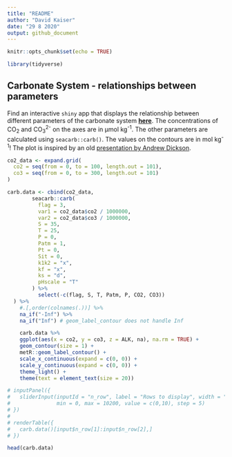 ```yaml
---
title: "README"
author: "David Kaiser"
date: "29 8 2020"
output: github_document
---
```


```r
knitr::opts_chunk$set(echo = TRUE)

library(tidyverse)
```

## Carbonate System - relationships between parameters

Find an interactive `shiny` app that displays the relationship between different parameters of the carbonate system [**here**](https://davidatlarge.shinyapps.io/shiny_carb_plot/?_ga=2.134770553.964002575.1598730102-1166230829.1598207332). 
The concentrations of CO~2~ and CO~3~^2-^ on the axes are in µmol kg^-1^. The other parameters are calculated using `seacarb::carb()`. The values on the contours are in mol kg^-1^! The plot is inspired by an old [presentation by Andrew Dickson](https://www.youtube.com/watch?v=dR917nXLEHU).

```r
co2_data <- expand.grid(
  co2 = seq(from = 0, to = 100, length.out = 101),
  co3 = seq(from = 0, to = 300, length.out = 101)
)

carb.data <- cbind(co2_data,
        seacarb::carb(
          flag = 3,
          var1 = co2_data$co2 / 1000000,
          var2 = co2_data$co3 / 1000000,
          S = 35,
          T = 25,
          P = 0,
          Patm = 1,
          Pt = 0,
          Sit = 0,
          k1k2 = "x",
          kf = "x",
          ks = "d",
          pHscale = "T"
        ) %>%
          select(-c(flag, S, T, Patm, P, CO2, CO3)) 
  ) %>%
    #.[,order(colnames(.))] %>%
    na_if("-Inf") %>% 
    na_if("Inf") # geom_label_contour does not handle Inf

```

```r

    carb.data %>%
    ggplot(aes(x = co2, y = co3, z = ALK, na), na.rm = TRUE) +
    geom_contour(size = 1) +
    metR::geom_label_contour() +
    scale_x_continuous(expand = c(0, 0)) +
    scale_y_continuous(expand = c(0, 0)) +
    theme_light() +
    theme(text = element_text(size = 20))


```

```r

# inputPanel({
#   sliderInput(inputId = "n_row", label = "Rows to display", width = "5cm",
#               min = 0, max = 10200, value = c(0,10), step = 5)
# })
# 
# renderTable({
#   carb.data()[input$n_row[1]:input$n_row[2],]
# })

head(carb.data)

```


